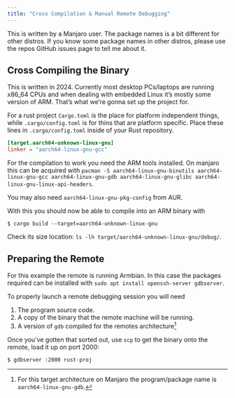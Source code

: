 ```yaml
---
title: "Cross Compilation & Manual Remote Debugging"
---
```



:::{.callout-note}
This is written by a Manjaro user. 
The package names is a bit different for other distros.
If you know some package names in other distros, please use the repos GitHub issues page to tell me about it.
:::



## Cross Compiling the Binary

This is written in 2024.
Currently most desktop PCs/laptops are running x86_64 CPUs and when dealing with embedded Linux it's mostly some version of ARM.
That's what we're gonna set up the project for.

For a rust project `Cargo.toml` is the place for platform independent things, while `.cargo/config.toml` is for thins that are platform specific.
Place these lines in `.cargo/config.toml` inside of your Rust repository.
```.toml
[target.aarch64-unknown-linux-gnu]
linker = "aarch64-linux-gnu-gcc"
```

:::{.column-margin}
For the compilation to work you need the ARM tools installed. On manjaro this can be acquired with `pacman -S aarch64-linux-gnu-binutils aarch64-linux-gnu-gcc aarch64-linux-gnu-gdb aarch64-linux-gnu-glibc aarch64-linux-gnu-linux-api-headers`.

You may also need `aarch64-linux-gnu-pkg-config` from AUR.
:::
With this you should now be able to compile into an ARM binary with

```.default
$ cargo build --target=aarch64-unknown-linux-gnu
```

Check its size location: `ls -lh target/aarch64-unknown-linux-gnu/debug/`.








## Preparing the Remote

For this example the remote is running Armbian.
In this case the packages required can be installed with `sudo apt install openssh-server gdbserver`.


To properly launch a remote debugging session you will need 

  1. The program source code.
  2. A copy of the binary that the remote machine will be running.
  3. A version of `gdb` compiled for the remotes architecture^[For this target architecture on Manjaro the program/package name is `aarch64-linux-gnu-gdb`.]



Once you've gotten that sorted out, use `scp` to get the binary onto the remote, load it up on port 2000:

```.default
$ gdbserver :2000 rust-proj
```


